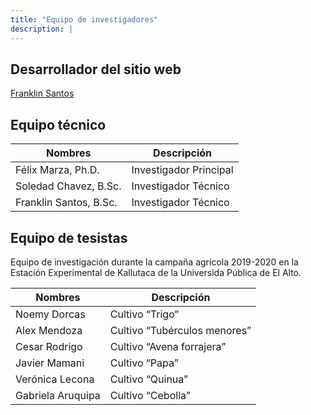 ```yaml
---
title: "Equipo de investigadores"
description: |
---
```

## Desarrollador del sitio web
[Franklin Santos](https://franklinsantos.netlify.app)

## Equipo técnico

| Nombres                   | Descripción                   |
|---------------------------|-------------------------------|
| Félix Marza, Ph.D.        | Investigador Principal        |
| Soledad Chavez, B.Sc.     | Investigador Técnico          |
| Franklin Santos, B.Sc.    | Investigador Técnico          |

## Equipo de tesistas
Equipo de investigación durante la campaña agrícola 2019-2020 en la Estación Experimental de Kallutaca de la Universida Pública de El Alto.

| Nombres                   | Descripción                   |
|---------------------------|-------------------------------|
| Noemy Dorcas              | Cultivo "Trigo"               |
| Alex Mendoza              | Cultivo "Tubérculos menores"  |
| Cesar Rodrigo             | Cultivo "Avena forrajera"     |
| Javier Mamani             | Cultivo "Papa"                |
| Verónica Lecona           | Cultivo "Quinua"              |
| Gabriela Aruquipa         | Cultivo "Cebolla"             |

